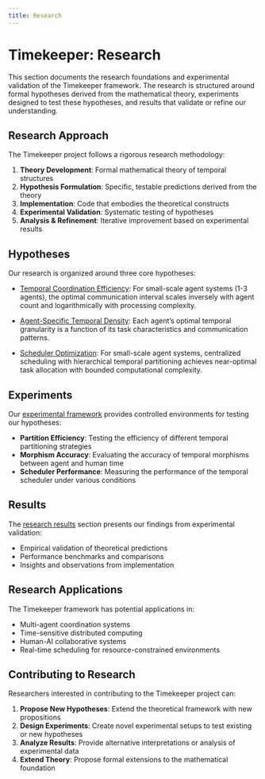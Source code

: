 ```yaml
---
title: Research
---
```


# Timekeeper: Research

This section documents the research foundations and experimental validation of the Timekeeper framework. The research is structured around formal hypotheses derived from the mathematical theory, experiments designed to test these hypotheses, and results that validate or refine our understanding.

## Research Approach

The Timekeeper project follows a rigorous research methodology:

1. **Theory Development**: Formal mathematical theory of temporal structures
2. **Hypothesis Formulation**: Specific, testable predictions derived from the theory
3. **Implementation**: Code that embodies the theoretical constructs
4. **Experimental Validation**: Systematic testing of hypotheses
5. **Analysis & Refinement**: Iterative improvement based on experimental results

## Hypotheses

Our research is organized around three core hypotheses:

- [Temporal Coordination Efficiency](hypotheses/coordination_efficiency.qmd): For small-scale agent systems (1-3 agents), the optimal communication interval scales inversely with agent count and logarithmically with processing complexity.

- [Agent-Specific Temporal Density](hypotheses/temporal_density.qmd): Each agent's optimal temporal granularity is a function of its task characteristics and communication patterns.

- [Scheduler Optimization](hypotheses/scheduler_optimization.qmd): For small-scale agent systems, centralized scheduling with hierarchical temporal partitioning achieves near-optimal task allocation with bounded computational complexity.

## Experiments

Our [experimental framework](experiments/index.qmd) provides controlled environments for testing our hypotheses:

- **Partition Efficiency**: Testing the efficiency of different temporal partitioning strategies
- **Morphism Accuracy**: Evaluating the accuracy of temporal morphisms between agent and human time
- **Scheduler Performance**: Measuring the performance of the temporal scheduler under various conditions

## Results

The [research results](results/index.qmd) section presents our findings from experimental validation:

- Empirical validation of theoretical predictions
- Performance benchmarks and comparisons
- Insights and observations from implementation

## Research Applications

The Timekeeper framework has potential applications in:

- Multi-agent coordination systems
- Time-sensitive distributed computing
- Human-AI collaborative systems
- Real-time scheduling for resource-constrained environments

## Contributing to Research

Researchers interested in contributing to the Timekeeper project can:

1. **Propose New Hypotheses**: Extend the theoretical framework with new propositions
2. **Design Experiments**: Create novel experimental setups to test existing or new hypotheses
3. **Analyze Results**: Provide alternative interpretations or analysis of experimental data
4. **Extend Theory**: Propose formal extensions to the mathematical foundation